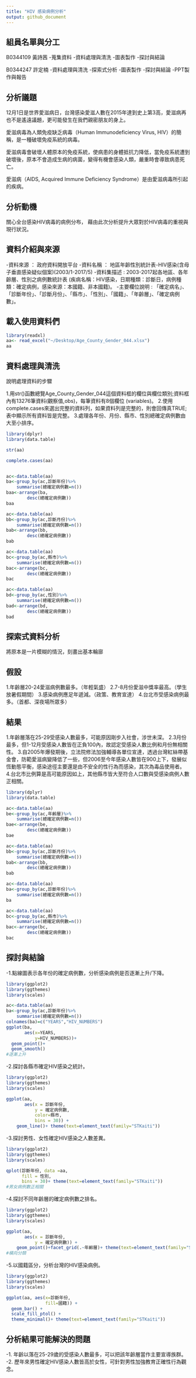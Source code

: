 ```yaml
---
title: "HIV 感染病例分析"
output: github_document
---
```

## 組員名單與分工
B0344109  黃詩茜
-蒐集資料
-資料處理與清洗
-圖表製作
-探討與結論

B0344247  許定楠
-資料處理與清洗
-探索式分析
-圖表製作
-探討與結論
-PPT製作與報告

## 分析議題
12月1日是世界愛滋病日，台灣感染愛滋人數在2015年達到史上第3高，愛滋病再也不是遙遠議題，更可能發生在我們親密朋友的身上。

愛滋病毒為人類免疫缺乏病毒（Human Immunodeficiency Virus, HIV）的簡稱，是一種破壞免疫系統的病毒。

愛滋病毒會破壞人體原本的免疫系統，使病患的身體抵抗力降低，當免疫系統遭到破壞後，原本不會造成生病的病菌，變得有機會感染人類，嚴重時會導致病患死亡。

愛滋病（AIDS, Acquired Immune Deficiency Syndrome）是由愛滋病毒所引起的疾病。

## 分析動機
關心全台感染HIV病毒的病例分布，
藉由此次分析提升大眾對於HIV病毒的重視與現行狀況。

## 資料介紹與來源
-資料來源 ： 政府資料開放平台
-資料名稱 ： 地區年齡性別統計表-HIV感染(含母子垂直感染疑似個案)(2003/1-2017/5)
-資料集描述 : 2003-2017起各地區、各年齡層、性別之病例數統計表
(疾病名稱：HIV感染，日期種類：診斷日，病例種類：確定病例，感染來源：本國籍、非本國籍)。
-主要欄位說明 : 「確定病名」、「診斷年份」、「診斷月份」、「縣市」、「性別」、「國籍」、「年齡層」、「確定病例數」。

## 載入使用資料們
```r
library(readxl)
aa<- read_excel("~/Desktop/Age_County_Gender_044.xlsx")
aa

```

## 資料處理與清洗
說明處理資料的步驟

1.用str()函數總覽Age_County_Gender_044這個資料框的欄位與欄位類別;資料框內有13276筆資料(觀察值,obs)，每筆資料有8個欄位 (variables)。
2.使用complete.cases來選出完整的資料列，如果資料列是完整的，則會回傳真TRUE;表中顯示所有資料皆是完整。
3.處理各年份、月份、縣市、性別總確定病例數由大至小排序。

```r
library(dplyr)
library(data.table)

str(aa)

complete.cases(aa)


ac<-data.table(aa)
ba<-group_by(ac,診斷年份)%>%    
    summarise(總確定病例數=n())
baa<-arrange(ba,                
        desc(總確定病例數))
baa

ac<-data.table(aa)
bb<-group_by(ac,診斷月份)%>%  
    summarise(總確定病例數=n())
bab<-arrange(bb,                
        desc(總確定病例數))
bab

ac<-data.table(aa)
bc<-group_by(ac,縣市)%>%  
    summarise(總確定病例數=n())
bac<-arrange(bc,                
        desc(總確定病例數))
bac

ac<-data.table(aa)
bd<-group_by(ac,性別)%>%  
    summarise(總確定病例數=n())
bad<-arrange(bd,                
        desc(總確定病例數))
bad

```
## 探索式資料分析
將原本是一片模糊的情況，刻畫出基本輪廍

## 假設
1.年齡層20-24愛滋病例數最多。（年輕氣盛）
2.7-8月份愛滋中獎率最高。（學生放暑假期間）
3.感染病例應足年遞減。（政策、教育宣達）
4.台北市受感染病例最多。（首都、深夜場所眾多）

## 結果
1.年齡層落在25-29受感染人數最多，可能原因剛步入社會，涉世未深。
2.3月份最多，但1-12月受感染人數皆在正負100內，故認定受感染人數比例和月份無相關性。
3.自2005年爆發期後，立法院修法加強輔導各單位宣達，透過台灣紅絲帶基金會，防範愛滋病變降低了一些，但2006至今年感染人數皆在900上下，發展似恆動態平衡，感染途徑主要還是由不安全的性行為而感染，其次為毒品使用者。
4.台北市比例算是高可能原因如上，其他縣市皆大至符合人口數與受感染病例人數正相關。

```r
library(dplyr)
library(data.table)

ac<-data.table(aa)
be<-group_by(ac,年齡層)%>%  
    summarise(總確定病例數=n())
bae<-arrange(be,                
        desc(總確定病例數))
bae

ac<-data.table(aa)
bb<-group_by(ac,診斷月份)%>%  
    summarise(總確定病例數=n())
bab<-arrange(bb,                
        desc(總確定病例數))
bab

ac<-data.table(aa)
ba<-group_by(ac,診斷年份)%>%    
    summarise(總確定病例數=n())
ba

ac<-data.table(aa)
bc<-group_by(ac,縣市)%>%  
    summarise(總確定病例數=n())
bac<-arrange(bc,                
        desc(總確定病例數))
bac

```

## 探討與結論
-1.點線圖表示各年份的確定病例數，分析感染病例是否逐漸上升/下降。
```r
library(ggplot2)
library(ggthemes)
library(scales)

ac<-data.table(aa)
ba<-group_by(ac,診斷年份)%>%    
    summarise(總確定病例數=n())
colnames(ba)=c("YEARS","HIV_NUMBERS")
ggplot(ba,
       aes(x=YEARS,
           y=HIV_NUMBERS))+
  geom_point()+
  geom_smooth()
#逐漸上升
```

-2.探討各縣市確定HIV感染之統計。
```r
library(ggplot2)
library(ggthemes)
library(scales)

ggplot(aa, 
       aes(x = 診斷年份, 
           y = 確定病例數,
           color=縣市,
           bins = 30)) + 
    geom_line()+ theme(text=element_text(family="STKaiti"))

```

-3.探討男性、女性確定HIV感染之人數差異。
```r
library(ggplot2)
library(ggthemes)
library(scales)

qplot(診斷年份, data =aa, 
      fill = 性別,
      bins = 30)+ theme(text=element_text(family="STKaiti"))
#男女病例數正相關
```

-4.探討不同年齡層的確定病例數之排名。
```r
library(ggplot2)
library(ggthemes)
library(scales)

ggplot(aa, 
       aes(x = 診斷年份, 
           y = 確定病例數)) + 
    geom_point()+facet_grid(.~年齡層)+ theme(text=element_text(family="STKaiti"))
#橫向分類
```

-5.以國籍區分，分析台灣的HIV感染病例。
```r
library(ggplot2)
library(ggthemes)
library(scales)

ggplot(aa, aes(x=診斷年份,
               fill=國籍)) +
  geom_bar() +
  scale_fill_ptol() +
  theme_minimal()+ theme(text=element_text(family="STKaiti"))
```

## 分析結果可能解決的問題
-1. 年齡以落在25-29歲的受感染人數最多，可以把該年齡層當作主要宣導族群。
-2. 歷年來男性確定HIV感染人數皆高於女性，可針對男性加強教育正確性行為觀念。
